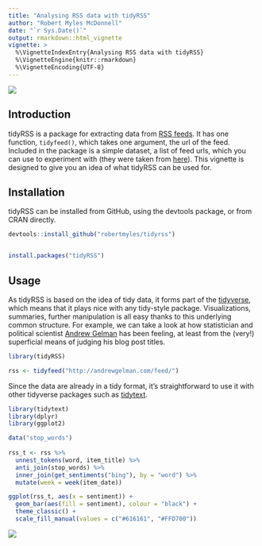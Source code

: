 ```yaml
---
title: "Analysing RSS data with tidyRSS"
author: "Robert Myles McDonnell"
date: "`r Sys.Date()`"
output: rmarkdown::html_vignette
vignette: >
  %\VignetteIndexEntry{Analysing RSS data with tidyRSS}
  %\VignetteEngine{knitr::rmarkdown}
  %\VignetteEncoding{UTF-8}
---
```


![](http://i.imgur.com/IOIt96l.png)

## Introduction  

tidyRSS is a package for extracting data from [RSS feeds](https://en.wikipedia.org/wiki/RSS). It has one function, `tidyfeed()`, which takes one argument, the url of the feed. Included in the package is a simple dataset, a list of feed urls, which you can use to experiment with (they were taken from [here](https://raw.githubusercontent.com/DataWookie/feedeR/master/tests/testthat/test-feeds.txt)). This vignette is designed to give you an idea of what tidyRSS can be used for.  

## Installation

tidyRSS can be installed from GitHub, using the devtools package, or from CRAN directly.

```r

devtools::install_github("robertmyles/tidyrss")


install.packages("tidyRSS")

```


## Usage 

As tidyRSS is based on the idea of tidy data, it forms part of the [tidyverse](http://tidyverse.org/), which means that it plays nice with any tidy-style package. Visualizations, summaries, further manipulation is all easy thanks to this underlying common structure. For example, we can take a look at how statistician and political scientist [Andrew Gelman](http://andrewgelman.com/) has been feeling, at least from the (very!) superficial means of judging his blog post titles.  

```r
library(tidyRSS)

rss <- tidyfeed("http://andrewgelman.com/feed/") 

```

Since the data are already in a tidy format, it's straightforward to use it with other tidyverse packages such as [tidytext](https://github.com/juliasilge/tidytext).  

```r
library(tidytext)
library(dplyr)
library(ggplot2)

data("stop_words")
  
rss_t <- rss %>%
  unnest_tokens(word, item_title) %>% 
  anti_join(stop_words) %>% 
  inner_join(get_sentiments("bing"), by = "word") %>% 
  mutate(week = week(item_date))

ggplot(rss_t, aes(x = sentiment)) +
  geom_bar(aes(fill = sentiment), colour = "black") +
  theme_classic() +
  scale_fill_manual(values = c("#616161", "#FFD700"))
```

![](http://i.imgur.com/Y7c9sI9.png)
